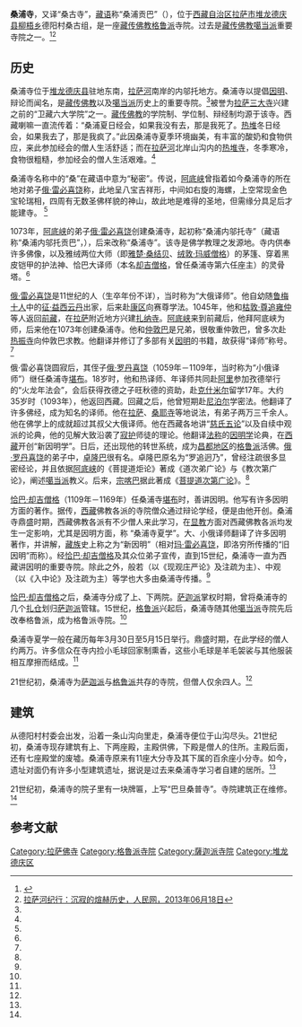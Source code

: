 {{Infobox Tibetan Buddhist monastery
|name = 桑浦寺
|image =
|image size = 250px
|alt = 
|caption = 
|t=
|w=gsang phu dgon pa
|to = 
|ipa={{IPA|}}
|z=
|thdl=
|e=
|tc=桑浦寺
|s=桑浦寺
|p=
|m=
|k=
|pushpin_map = 
|latd =  | latm =  | lats =  | latNS = 
|longd=  | longm= | longs =| longEW = 
|iso_region = 
|map_caption = 
|mapsize = 
|location_country = 中国
|location = {{CHN}}[[西藏自治区|西藏自治区]][[拉萨市|拉萨市]][[堆龙德庆县|堆龙德庆县]][[柳梧乡|柳梧乡]]
|coordinates_display =
|founded_by = [[俄·雷必喜饶|俄·雷必喜饶]]
|date_founded =1073年
|date_renovated =
|sect = [[格鲁派|格鲁派]]/[[萨迦派|萨迦派]]
|mather =
|children =
|dedicated_to = 
|tulku =
|head_lama = 
|head_mgh =
|no._of_monks = 
|architecture = 
|festivals =
|footnotes = 
}}

'''桑浦寺'''，又译“桑古寺”，[[藏语|藏语]]称“桑浦贡巴”（{{bo|z=|w=gsang phu dgon pa}}），位于[[西藏自治区|西藏自治区]][[拉萨市|拉萨市]][[堆龙德庆县|堆龙德庆县]][[柳梧乡|柳梧乡]]德阳村桑古组，是一座[[藏传佛教|藏传佛教]][[格鲁派|格鲁派]]寺院。过去是[[藏传佛教|藏传佛教]][[噶当派|噶当派]]重要寺院之一。<ref name=zgxzw>{{Cite web |url=http://www.tibet.cn/newzt/rsxzzt/xzsm/t20050704_39907.htm |title=桑浦寺，中国西藏网，于2013-08-14查阅 |accessdate=2013-08-15 |archive-date=2016-03-04 |archive-url=https://web.archive.org/web/20160304112449/http://www.tibet.cn/newzt/rsxzzt/xzsm/t20050704_39907.htm |dead-url=no }}</ref><ref name=rmw>[http://xz.people.com.cn/n/2013/0618/c138901-18884147.html 拉萨河纪行：沉寂的煊赫历史，人民网，2013年06月18日]{{dead link|date=2018年3月 |bot=InternetArchiveBot |fix-attempted=yes }}</ref>

==历史==
桑浦寺位于[[堆龙德庆县|堆龙德庆县]]驻地东南，[[拉萨河|拉萨河]]南岸的内邬托地方。桑浦寺以提倡[[因明|因明]]、辩论而闻名，是[[藏传佛教|藏传佛教]]以及[[噶当派|噶当派]]历史上的重要寺院。<ref name=zgxzw/>被誉为[[拉萨三大寺|拉萨三大寺]]兴建之前的“卫藏六大学院”之一。[[藏传佛教|藏传佛教]]的学院制、学位制、辩经制均源于该寺。西藏喇嘛一直流传着：“桑浦夏日经会，如果我没有去，那是我死了。[[热堆寺|热堆]]冬日经会，如果我去了，那是我疯了。”此因桑浦寺夏季环境幽美，有丰富的酸奶和食物供应，来此参加经会的僧人生活舒适；而在[[拉萨河|拉萨河]]北岸山沟内的[[热堆寺|热堆寺]]，冬季寒冷，食物很粗糙，参加经会的僧人生活艰难。<ref name=rmw/>

桑浦寺名称中的“桑”在藏语中意为“秘密”。传说，[[阿底峡|阿底峡]]曾指着如今桑浦寺的所在地对弟子[[俄·雷必喜饶|俄·雷必喜饶]]称，此地呈八宝吉祥形，中间如右旋的海螺，上空常现金色宝轮瑞相，四周有无数圣佛样貌的神山，故此地是难得的圣地，但需缘分具足后才能建寺。 <ref name=rmw/>

1073年，[[阿底峡|阿底峡]]的弟子[[俄·雷必喜饶|俄·雷必喜饶]]创建桑浦寺，起初称“桑浦内邬托寺”（藏语称“桑浦内邬托贡巴”，{{bo|z=|w=gsang phu ne'u thog dgon pa}}），后来改称“桑浦寺”。该寺是佛学教理之发源地。寺内供奉许多佛像，以及雅绒两位大师（即[[雅楚·桑结贝|雅楚·桑结贝]]、[[绒敦·玛威僧格|绒敦·玛威僧格]]）的茅篷、穿着黑皮铠甲的护法神、恰巴大译师（本名[[恰巴·却吉僧格|却吉僧格]]，曾任桑浦寺第六任座主）的灵骨塔。<ref name=zgxzw/>

[[俄·雷必喜饶|俄·雷必喜饶]]是11世纪的人（生卒年份不详），当时称为“大俄译师”。他自幼随[[鲁梅十人|鲁梅十人]]中的[[征·益西云丹|征·益西云丹]]出家，后来赴[[康区|康区]]向赛尊学法。1045年，他和[[枯敦·尊追雍仲|枯敦·尊追雍仲]]等人返回[[前藏|前藏]]，在[[拉萨|拉萨]]附近地方兴建[[扎纳寺|扎纳寺]]。[[阿底峡|阿底峡]]来到前藏后，他拜阿底峡为师，后来他在1073年创建桑浦寺。他和[[仲敦巴|仲敦巴]]是兄弟，很敬重仲敦巴，曾多次赴[[热振寺|热振寺]]向仲敦巴求教。他翻译并修订了多部有关[[因明|因明]]的书籍，故获得“译师”称号。<ref name=zgxzw/>

俄·雷必喜饶圆寂后，其侄子[[俄·罗丹喜饶|俄·罗丹喜饶]]（1059年－1109年，当时称为“小俄译师”）继任桑浦寺[[堪布|堪布]]。18岁时，他和热译师、年译师共同赴[[阿里地区|阿里]]参加孜德举行的“火龙年法会”，会后获得孜德之子旺秋德的资助，赴[[克什米尔|克什米尔]]留学17年。大约35岁时（1093年），他返回西藏。回藏之后，他曾短期赴[[尼泊尔|尼泊尔]]学密法。他翻译了许多佛经，成为知名的译师。他在[[拉萨|拉萨]]、[[桑耶寺|桑耶寺]]等地说法，有弟子两万三千余人。他在佛学上的成就超过其叔父大俄译师。他在西藏各地讲“[[慈氏五论|慈氏五论]]”以及自续中观派的论典，他的见解大致沿袭了[[寂护|寂护]]师徒的理论。他翻译[[法称|法称]]的[[因明学|因明学]]论典，在[[西藏|西藏]]开创“新因明学”。日后，还出现他的转世系统，成为[[昌都地区|昌都地区]]的[[格鲁派|格鲁派]]活佛。[[俄·罗丹喜饶|俄·罗丹喜饶]]的弟子中，[[卓隆巴|卓隆巴]]很有名。卓隆巴原名为“罗追迥乃”，曾经注疏很多显密经论，并且依据[[阿底峡|阿底峡]]的《菩提道炬论》著成《道次弟广论》与《教次第广论》，阐述[[噶当派|噶当派]]教义。后来，[[宗喀巴|宗喀巴]]据此著成《[[菩提道次第广论|菩提道次第广论]]》。<ref name=zgxzw/>

[[恰巴·却吉僧格|恰巴·却吉僧格]]（1109年－1169年）任桑浦寺[[堪布|堪布]]时，善讲因明。他写有许多因明方面的著作。据传，[[西藏|西藏]]佛教各派的寺院僧众通过辩论学经，便是由他开创。桑浦寺鼎盛时期，西藏佛教各派有不少僧人来此学习，在[[显教|显教]]方面对西藏佛教各派均发生一定影响，尤其是因明方面，称 “桑浦寺夏学”。大、小俄译师翻译了许多因明著作，并讲解，[[藏族|藏族]]史上称之为“新因明”（相对[[玛·雷必喜饶|玛·雷必喜饶]]，即洛穷所传播的“旧因明”而称）。经[[恰巴·却吉僧格|恰巴·却吉僧格]]及其众位弟子宣传，直到15世纪，桑浦寺一直为西藏讲因明的重要寺院。除此之外，般若（以《现观庄严论》及注疏为主）、中观（以《入中论》及注疏为主）等学也大多由桑浦寺传播。<ref name=zgxzw/>

[[恰巴·却吉僧格|恰巴·却吉僧格]]之后，桑浦寺分成了上、下两院。[[萨迦派|萨迦派]]掌权时期，曾将桑浦寺的几个[[扎仓|扎仓]]划归[[萨迦派|萨迦派]]管辖。15世纪，[[格鲁派|格鲁派]]兴起后，桑浦寺随其他[[噶当派|噶当派]]寺院先后改奉格鲁派，成为格鲁派寺院。<ref name=zgxzw/>

桑浦寺夏学一般在藏历每年3月30日至5月15日举行。鼎盛时期，在此学经的僧人约两万。许多信众在寺内捡小毛球回家制熏香，这些小毛球是羊毛袈裟与其他服装相互摩擦而结成。<ref name=rmw/>

21世纪初，桑浦寺为[[萨迦派|萨迦派]]与[[格鲁派|格鲁派]]共存的寺院，但僧人仅余四人。<ref name=rmw/>

==建筑==
从德阳村村委会出发，沿着一条山沟向里走，桑浦寺便位于山沟尽头。21世纪初，桑浦寺现存建筑有上、下两座殿，主殿供佛，下殿是僧人的住所。主殿后面，还有七座殿堂的废墟。桑浦寺原来有11座大分寺及其下属的百余座小分寺。如今，遗址对面仍有许多小型建筑遗址，据说是过去来桑浦寺学习者自建的居所。<ref name=rmw/>

21世纪初，桑浦寺的院子里有一块牌匾，上写“巴旦桑普寺”。寺院建筑正在维修。<ref name=rmw/>

==参考文献==
{{reflist}}

{{拉萨地标}}
[[Category:拉萨佛寺|Category:拉萨佛寺]]
[[Category:格魯派寺院|Category:格魯派寺院]]
[[Category:薩迦派寺院|Category:薩迦派寺院]]
[[Category:堆龙德庆区|Category:堆龙德庆区]]